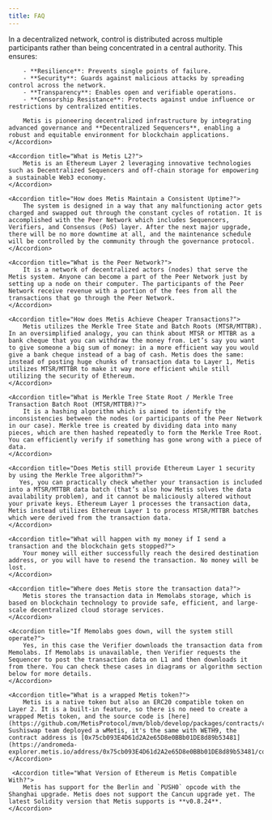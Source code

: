 ```yaml
---
title: FAQ
---
```



<Accordions>
    <Accordion title="What is a Decentralized Network?">
        In a decentralized network, control is distributed across multiple participants rather than being concentrated in a central authority. This ensures:

        - **Resilience**: Prevents single points of failure.
        - **Security**: Guards against malicious attacks by spreading control across the network.
        - **Transparency**: Enables open and verifiable operations.
        - **Censorship Resistance**: Protects against undue influence or restrictions by centralized entities.

        Metis is pioneering decentralized infrastructure by integrating advanced governance and **Decentralized Sequencers**, enabling a robust and equitable environment for blockchain applications.
    </Accordion>

    <Accordion title="What is Metis L2?">
        Metis is an Ethereum Layer 2 leveraging innovative technologies such as Decentralized Sequencers and off-chain storage for empowering a sustainable Web3 economy.
    </Accordion>

    <Accordion title="How does Metis Maintain a Consistent Uptime?">
        The system is designed in a way that any malfunctioning actor gets charged and swapped out through the constant cycles of rotation. It is accomplished with the Peer Network which includes Sequencers, Verifiers, and Consensus (PoS) layer. After the next major upgrade, there will be no more downtime at all, and the maintenance schedule will be controlled by the community through the governance protocol.
    </Accordion>

    <Accordion title="What is the Peer Network?">
        It is a network of decentralized actors (nodes) that serve the Metis system. Anyone can become a part of the Peer Network just by setting up a node on their computer. The participants of the Peer Network receive revenue with a portion of the fees from all the transactions that go through the Peer Network.
    </Accordion>

    <Accordion title="How does Metis Achieve Cheaper Transactions?">
        Metis utilizes the Merkle Tree State and Batch Roots (MTSR/MTTBR). In an oversimplified analogy, you can think about MTSR or MTTBR as a bank cheque that you can withdraw the money from. Let’s say you want to give someone a big sum of money: in a more efficient way you would give a bank cheque instead of a bag of cash. Metis does the same: instead of posting huge chunks of transaction data to Layer 1, Metis utilizes MTSR/MTTBR to make it way more efficient while still utilizing the security of Ethereum.
    </Accordion>

    <Accordion title="What is Merkle Tree State Root / Merkle Tree Transaction Batch Root (MTSR/MTTBR)?">
        It is a hashing algorithm which is aimed to identify the inconsistencies between the nodes (or participants of the Peer Network in our case). Merkle tree is created by dividing data into many pieces, which are then hashed repeatedly to form the Merkle Tree Root. You can efficiently verify if something has gone wrong with a piece of data.
    </Accordion>

    <Accordion title="Does Metis still provide Ethereum Layer 1 security by using the Merkle Tree algorithm?">
       Yes, you can practically check whether your transaction is included into a MTSR/MTTBR data batch (that’s also how Metis solves the data availability problem), and it cannot be maliciously altered without your private keys. Ethereum Layer 1 processes the transaction data, Metis instead utilizes Ethereum Layer 1 to process MTSR/MTTBR batches which were derived from the transaction data.
    </Accordion>

    <Accordion title="What will happen with my money if I send a transaction and the blockchain gets stopped?">
        Your money will either successfully reach the desired destination address, or you will have to resend the transaction. No money will be lost.
    </Accordion>

    <Accordion title="Where does Metis store the transaction data?">
        Metis stores the transaction data in Memolabs storage, which is based on blockchain technology to provide safe, efficient, and large-scale decentralized cloud storage services.
    </Accordion>

    <Accordion title="If Memolabs goes down, will the system still operate?">
        Yes, in this case the Verifier downloads the transaction data from Memolabs. If Memolabs is unavailable, then Verifier requests the Sequencer to post the transaction data on L1 and then downloads it from there. You can check these cases in diagrams or algorithm section below for more details.
    </Accordion>

    <Accordion title="What is a wrapped Metis token?">
        Metis is a native token but also an ERC20 compatible token on Layer 2. It is a built-in feature, so there is no need to create a wrapped Metis token, and the source code is [here](https://github.com/MetisProtocol/mvm/blob/develop/packages/contracts/contracts/MVM/MVM_Coinbase.sol). Sushiswap team deployed a wMetis, it's the same with WETH9, the contract address is [0x75cb093E4D61d2A2e65D8e0BBb01DE8d89b53481](https://andromeda-explorer.metis.io/address/0x75cb093E4D61d2A2e65D8e0BBb01DE8d89b53481/contracts).
    </Accordion>

     <Accordion title="What Version of Ethereum is Metis Compatible With?">
        Metis has support for the Berlin and `PUSH0` opcode with the Shanghai upgrade. Metis does not support the Cancun upgrade yet. The latest Solidity version that Metis supports is **v0.8.24**.
    </Accordion>

</Accordions>
